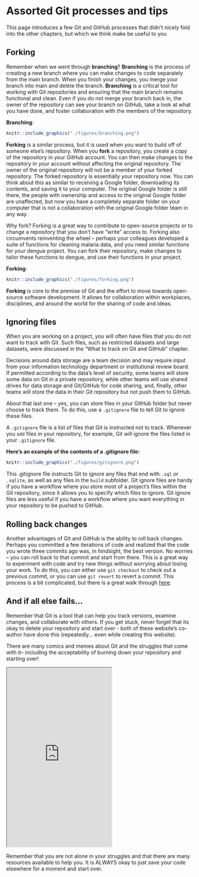 # Assorted Git processes and tips

This page introduces a few Git and GitHub processes that didn't nicely fold into the other chapters, but which we think make be useful to you 

## Forking
Remember when we went through **branching**? **Branching** is the process of creating a new branch where you can make changes to code separately from the main branch. When you finish your changes, you merge your branch into main and delete the branch. **Branching** is a critical tool for working with Git repositories and ensuring that the main branch remains functional and clean. Even if you do not merge your branch back in, the owner of the repository can see your branch on GitHub, take a look at what you have done, and foster collaboration with the members of the repository.

**Branching**: 
```r
knitr::include_graphics("./figures/branching.png")
```

**Forking** is a similar process, but it is used when you want to build off of someone else's repository. When you **fork** a repository, you create a copy of the repository in your GitHub account. You can then make changes to the repository in your account without affecting the original repository. The owner of the original repository will not be a member of your forked repository. The forked repository is essentially your repository now. You can think about this as similar to receiving a Google folder, downloading its contents, and saving it to your computer. The original Google folder is still there, the people with ownership and access to the original Google folder are unaffected, but now you have a completely separate folder on your computer that is not a collaboration with the original Google folder team in any way. 

Why fork? Forking is a great way to contribute to open-source projects or to change a repository that you don't have "write" access to. Forking also circumvents reinventing the wheel -- perhaps your colleagues developed a suite of functions for cleaning malaria data, and you need similar functions for your dengue project. You can fork their repository, make changes to tailor these functions to dengue, and use their functions in your project. 

**Forking**: 
```r
knitr::include_graphics("./figures/forking.png")
```

**Forking** is core to the premise of Git and the effort to move towards open-source software development. It allows for collaboration within workplaces, disciplines, and around the world for the sharing of code and ideas.

## Ignoring files

When you are working on a project, you will often have files that you do not 
want to track with Git. Such files, such as restricted datasets and large 
datasets, were discussed in the "What to track on Git and GitHub" chapter.

Decisions around data storage are a team decision and may require input from 
your information technology department or institutional review board. If 
permitted according to the data's level of security, some teams will store some 
data on Git in a private repository, while other teams will use shared drives for
data storage and Git/GitHub for code sharing, and, finally, other teams will store
the data in their Git repository but not push them to GitHub.

About that last one -- yes, you can store files in your GitHub folder but never
choose to track them. To do this, use a `.gitignore` file to tell Git to ignore 
these files.

A `.gitignore` file is a list of files that Git is instructed not to track. 
Whenever you `add` files in your repository, for example, Git will ignore the 
files listed in your `.gitignore` file. 

**Here's an example of the contents of a .gitignore file:** 

```r
knitr::include_graphics("./figures/gitignore.png")
```

This .gitignore file instructs Git to ignore any files that end with `.sql` or `.sqlite`, as
well as any files in the `build` subfolder. Git ignore files are handy if 
you have a workflow where you store most of a project's files within the Git 
repository, since it allows you to specify which files to ignore. Git ignore 
files are less useful if you have a workflow 
where you want everything in your repository to be pushed to GitHub. 

## Rolling back changes
Another advantages of Git and GitHub is the ability to roll back changes. 
Perhaps you committed a few iterations of code and realized that 
the code you wrote three commits ago was, in hindsight, the best version. No worries -- you can roll
back to that commit and start from there. This is a great way to experiment with
code and try new things without worrying about losing your work. To do this, you
can either use `git checkout` to check out a previous commit, or you can use 
`git revert` to revert a commit. This process is a bit complicated, but there is
a great walk through [here](https://swcarpentry.github.io/git-novice/05-history.html).  

## And if all else fails... 
Remember that Git is a tool that can help you track versions, examine changes, 
and collaborate with others. If you get stuck, never forget that its okay to 
delete your repository and start over - both of these website's co-author have 
done this (repeatedly... even while creating this website). 

There are many comics and memes about Git and the struggles that come with it-- including the acceptability of burning down your repository and starting over! 

<iframe src="https://imgs.xkcd.com/comics/git.png" width="56%" height="483"></iframe> 

Remember that you are not alone in your struggles and that there are many resources available to help you. It is ALWAYS okay to just save your code elsewhere for a moment and start over.

